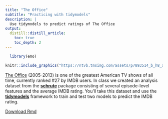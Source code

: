 ```yaml
---
title: "The Office"
subtitle: "Practicing with tidymodels"
description: |
  Use tidymodels to predict ratings of The Office
output:
  distill::distill_article:
    toc: true
    toc_depth: 2
---
```


```r
  library(emo)
```

```r
knitr::include_graphics("https://ntvb.tmsimg.com/assets/p7893514_b_h8_ab.jpg?w=1280&h=720")
```


[The Office](https://en.wikipedia.org/wiki/The_Office_(American_TV_series)) (2005-2013) is one of the greatest American TV shows of all time, currently ranked #27 by IMDB users. In class we created an analysis dataset from the [**schrute**](https://bradlindblad.github.io/schrute/) package consisting of several episode-level features and the average IMDB rating. You'll take this dataset and use the [**tidymodels**](https://www.tidymodels.org/) framework to train and test two models to predict the IMDB rating.

[Download Rmd](https://www.dropbox.com/s/nc9gqottxxy62us/theoffice2.Rmd?dl=1)
